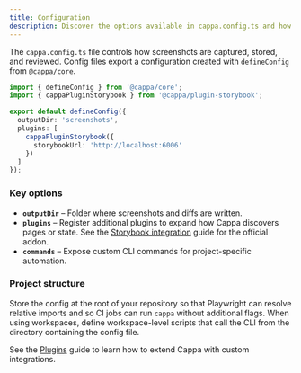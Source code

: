 ```yaml
---
title: Configuration
description: Discover the options available in cappa.config.ts and how to customize them.
---
```


The `cappa.config.ts` file controls how screenshots are captured, stored, and reviewed. Config files
export a configuration created with `defineConfig` from `@cappa/core`.

```ts
import { defineConfig } from '@cappa/core';
import { cappaPluginStorybook } from '@cappa/plugin-storybook';

export default defineConfig({
  outputDir: 'screenshots',
  plugins: [
    cappaPluginStorybook({
      storybookUrl: 'http://localhost:6006'
    })
  ]
});
```

### Key options

- **`outputDir`** – Folder where screenshots and diffs are written.
- **`plugins`** – Register additional plugins to expand how Cappa discovers pages or state. See the [Storybook integration](./storybook) guide for the official addon.
- **`commands`** – Expose custom CLI commands for project-specific automation.

### Project structure

Store the config at the root of your repository so that Playwright can resolve relative imports and
so CI jobs can run `cappa` without additional flags. When using workspaces, define workspace-level
scripts that call the CLI from the directory containing the config file.

See the [Plugins](./plugins) guide to learn how to extend Cappa with custom integrations.
